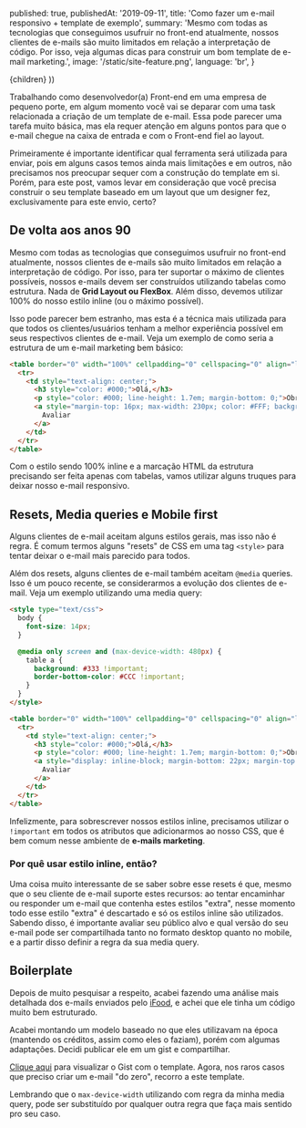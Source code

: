 
  published: true,
  publishedAt: '2019-09-11',
  title: 'Como fazer um e-mail responsivo + template de exemplo',
  summary: 'Mesmo com todas as tecnologias que conseguimos usufruir no front-end atualmente, nossos clientes de e-mails são muito limitados em relação a interpretação de código. Por isso, veja algumas dicas para construir um bom template de e-mail marketing.',
  image: '/static/site-feature.png',
  language: 'br',
}

  <BlogPost language={meta.language} path={router.pathname} meta={meta}>
    {children}
  </BlogPost>
))

Trabalhando como desenvolvedor(a) Front-end em uma empresa de pequeno porte, em algum momento você vai se deparar com uma task relacionada a criação de um template de e-mail. Essa pode parecer uma tarefa muito básica, mas ela requer atenção em alguns pontos para que o e-mail chegue na caixa de entrada e com o Front-end fiel ao layout.

Primeiramente é importante identificar qual ferramenta será utilizada para enviar, pois em alguns casos temos ainda mais limitações e em outros, não precisamos nos preocupar sequer com a construção do template em si. Porém, para este post, vamos levar em consideração que você precisa construir o seu template baseado em um layout que um designer fez, exclusivamente para este envio, certo?

## De volta aos anos 90

Mesmo com todas as tecnologias que conseguimos usufruir no front-end atualmente, nossos clientes de e-mails são muito limitados em relação a interpretação de código. Por isso, para ter suportar o máximo de clientes possíveis, nossos e-mails devem ser construídos utilizando tabelas como estrutura. Nada de **Grid Layout ou FlexBox**. Além disso, devemos utilizar 100% do nosso estilo inline (ou o máximo possível).

Isso pode parecer bem estranho, mas esta é a técnica mais utilizada para que todos os clientes/usuários tenham a melhor experiência possível em seus respectivos clientes de e-mail. Veja um exemplo de como seria a estrutura de um e-mail marketing bem básico:

```html
<table border="0" width="100%" cellpadding="0" cellspacing="0" align="left">
  <tr>
    <td style="text-align: center;">
      <h3 style="color: #000;">Olá,</h3>
      <p style="color: #000; line-height: 1.7em; margin-bottom: 0;">Obrigado por nos visitar ontem. Como foi sua experiência?</p>
      <a style="margin-top: 16px; max-width: 230px; color: #FFF; background: #FF5E00; font-size: 16px; font-weight: bold; padding: 16px 60px; text-decoration: none; border-bottom: 2px solid #D04D01; border-radius: 5px;" href="https://www.meusite.com">
        Avaliar
      </a>
    </td>
  </tr>
</table>
```

Com o estilo sendo 100% inline e a marcação HTML da estrutura precisando ser feita apenas com tabelas, vamos utilizar alguns truques para deixar nosso e-mail responsivo.

## Resets, Media queries e Mobile first

Alguns clientes de e-mail aceitam alguns estilos gerais, mas isso não é regra. É comum termos alguns "resets" de CSS em uma tag `<style>` para tentar deixar o e-mail mais parecido para todos.

Além dos resets, alguns clientes de e-mail também aceitam `@media` queries. Isso é um pouco recente, se considerarmos a evolução dos clientes de e-mail. Veja um exemplo utilizando uma  media query:

```html
<style type="text/css">
  body {
    font-size: 14px;
  }

  @media only screen and (max-device-width: 480px) {
    table a {
      background: #333 !important;
      border-bottom-color: #CCC !important;
    }
  }
</style>

<table border="0" width="100%" cellpadding="0" cellspacing="0" align="left">
  <tr>
    <td style="text-align: center;">
      <h3 style="color: #000;">Olá,</h3>
      <p style="color: #000; line-height: 1.7em; margin-bottom: 0;">Obrigado por nos visitar ontem. Como foi sua experiência?</p>
      <a style="display: inline-block; margin-bottom: 22px; margin-top: 16px; max-width: 230px; color: #FFF; background: #FF5E00; font-size: 16px; font-weight: bold; padding: 16px 60px; text-decoration: none; border-bottom: 2px solid #D04D01; border-radius: 5px;" href="https://www.google.com">
      	Avaliar
      </a>
    </td>
  </tr>
</table>
```

Infelizmente, para sobrescrever nossos estilos inline, precisamos utilizar o `!important` em todos os atributos que adicionarmos ao nosso CSS, que é bem comum nesse ambiente de **e-mails marketing**.

### Por quê usar estilo inline, então?

Uma coisa muito interessante de se saber sobre esse resets é que, mesmo que o seu cliente de e-mail suporte estes recursos: ao tentar encaminhar ou responder um e-mail que contenha estes estilos "extra", nesse momento todo esse estilo "extra" é descartado e só os estilos inline são utilizados. Sabendo disso, é importante avaliar seu público alvo e qual versão do seu e-mail pode ser compartilhada tanto no formato desktop quanto no mobile, e a partir disso definir a regra da sua media query.

## Boilerplate

Depois de muito pesquisar a respeito, acabei fazendo uma análise mais detalhada dos e-mails enviados pelo [iFood](https://www.ifood.com.br/), e achei que ele tinha um código muito bem estruturado. 

Acabei montando um modelo baseado no que eles utilizavam na época (mantendo os créditos, assim como eles o faziam), porém com algumas adaptações. Decidi publicar ele em um gist e compartilhar.

[Clique aqui](https://gist.github.com/alisonmonteiro/e758e9472d317eb53e7b3054041bb747) para visualizar o Gist com o template. Agora, nos raros casos que preciso criar um e-mail "do zero", recorro a este template. 

Lembrando que o `max-device-width` utilizando com regra da minha media query, pode ser substituído por qualquer outra regra que faça mais sentido pro seu caso.